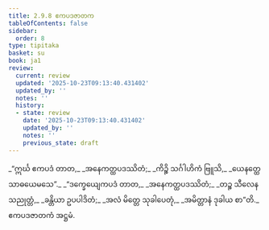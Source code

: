 ```yaml
---
title: 2.9.8 ဧကပဒဇာတက
tableOfContents: false
sidebar:
  order: 8
type: tipitaka
basket: su
book: ja1
review:
  current: review
  updated: '2025-10-23T09:13:40.431402'
  updated_by: ''
  notes: ''
  history:
  - state: review
    date: '2025-10-23T09:13:40.431402'
    updated_by: ''
    notes: ''
    previous_state: draft
---
```



<ReviewStatus review={frontmatter.review} showDetails={true} />

<HypothesisAnnotation frontmatter={frontmatter} />

<DynamicBreadcrumb />

<Division number="175" book="ja1" e="ch" v="22" p="66">

<Paragraph number="623" type="verses" book="ja1">
_“ဣင်္ဃ ဧကပဒံ တာတ,_  
_အနေကတ္ထပဒဿိတံ;_  
_ကိဉ္စိ သင်္ဂါဟိကံ ဗြူသိ,_  
_ယေနတ္ထေ သာဓယေမသေ”._  

</Paragraph>

</Division>
<Division number="176" book="ja1" e="ch" v="22" p="66">

<Paragraph number="624" type="verses" book="ja1">
_“ဒက္ခေယျေကပဒံ တာတ,_  
_အနေကတ္ထပဒဿိတံ;_  
_တဉ္စ သီလေန သညုတ္တံ,_  
_ခန္တိယာ ဥပပါဒိတံ;_  
_အလံ မိတ္တေ သုခါပေတုံ,_  
_အမိတ္တာနံ ဒုခါယ စာ”တိ._  


</Paragraph>
</Division>

<Paragraph number="625" type="center" book="ja1">
ဧကပဒဇာတကံ အဋ္ဌမံ.
</Paragraph>